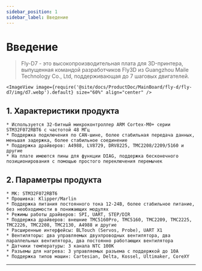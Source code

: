 ```yaml
---
sidebar_position: 1
sidebar_label: Введение
---
```




# Введение

> Fly-D7 - это высокопроизводительная плата для 3D-принтера, выпущенная командой разработчиков Fly3D из Guangzhou Maile Technology Co., Ltd, поддерживающая до 7 шаговых двигателей.


    <ImageView image={require('@site/docs/ProductDoc/MainBoard/fly-d/fly-d7/img/d7.webp').default} size="60%" align="center" />

## **1. Характеристики продукта**

    * Используется 32-битный микроконтроллер ARM Cortex-M0+ серии STM32F072RBT6 с частотой 48 МГц
    * Поддержка подключения по CAN-шине, более стабильная передача данных, меньшая задержка, более стабильное соединение
    * Поддержка драйверов: A4988, LV8729, DRV8225, TMC2208/2209/5160 и другие
    * На плате имеются пины для функции DIAG, поддержка бесконечного позиционирования с помощью простого переключения перемычек

## 2. Параметры продукта

    * МК: STM32F072RBT6
    * Прошивка: Klipper/Marlin
    * Поддержка питания постоянного тока 12-24В, более стабильное питание, без необходимости в понижающих модулях
    * Режимы работы драйверов: SPI, UART, STEP/DIR
    * Поддержка драйверов: внешние TMC5160Pro, TMC5160, TMC2209, TMC2225, TMC2226, TMC2208, TMC2130, A4988 и другие
    * Расширенные интерфейсы: BLTouch (Servos, Probe), UART X1
    * Вентиляторы: два управляемых двухпроводных вентилятора, два параллельных вентилятора, два постоянно работающих вентилятора
    * Датчики температуры: 3 канала NTC 100K
    * Разъемы для нагрева: 3 управляемых разъема с поддержкой до 10А
    * Поддержка типов машин: Cartesian, Delta, Kossel, Ultimaker, CoreXY


----